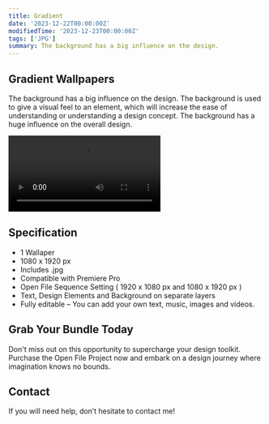 ```yaml
---
title: Gradient
date: '2023-12-22T00:00:00Z'
modifiedTime: '2023-12-23T00:00:00Z'
tags: ['JPG']
summary: The background has a big influence on the design.
---
```


## Gradient Wallpapers

The background has a big influence on the design. The background is used to give a visual feel to an element, which will increase the ease of understanding or understanding a design concept. The background has a huge influence on the overall design.

<Video
  src='https://cdn.shopify.com/videos/c/o/v/ac0652a11a5e4aa8ab6a9598c339540f.mp4'
  width={1920}
  height={1080}
/>

## Specification

- 1 Wallaper
- 1080 x 1920 px
- Includes .jpg
- Compatible with Premiere Pro
- Open File Sequence Setting ( 1920 x 1080 px and 1080 x 1920 px )
- Text, Design Elements and Background on separate layers
- Fully editable – You can add your own text, music, images and videos.


## Grab Your Bundle Today

Don't miss out on this opportunity to supercharge your design toolkit. Purchase the Open File Project now and embark on a design journey where imagination knows no bounds.

## Contact

If you will need help, don’t hesitate to contact me!
